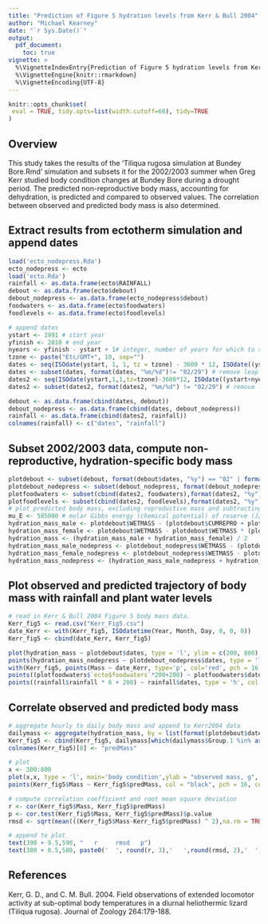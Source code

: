 ```yaml
---
title: "Prediction of Figure 5 hydration levels from Kerr & Bull 2004"
author: "Michael Kearney"
date: "`r Sys.Date()`"
output:
  pdf_document:
    toc: true
vignette: >
  %\VignetteIndexEntry{Prediction of Figure 5 hydration levels from Kerr & Bull 2004}
  %\VignetteEngine{knitr::rmarkdown}
  %\VignetteEncoding{UTF-8}
---
```


```r
knitr::opts_chunk$set(
 eval = TRUE, tidy.opts=list(width.cutoff=60), tidy=TRUE  
)
```

## Overview

This study takes the results of the 'Tiliqua rugosa simulation at Bundey Bore.Rmd' simulation and subsets it for the 2002/2003 summer when Greg Kerr studied body condition changes at Bundey Bore during a drought period. The predicted non-reproductive body mass, accounting for dehydration, is predicted and compared to observed values. The correlation between observed and predicted body mass is also determined.

## Extract results from ectotherm simulation and append dates

```r
load('ecto_nodepress.Rda')
ecto_nodepress <- ecto
load('ecto.Rda')
rainfall <- as.data.frame(ecto$RAINFALL)
debout <- as.data.frame(ecto$debout)
debout_nodepress <- as.data.frame(ecto_nodepress$debout)
foodwaters <- as.data.frame(ecto$foodwaters)
foodlevels <- as.data.frame(ecto$foodlevels)

# append dates
ystart <- 1991 # start year
yfinish <- 2010 # end year
nyears <- yfinish - ystart + 1# integer, number of years for which to run the microclimate model
tzone <- paste("Etc/GMT+", 10, sep="") 
dates <- seq(ISOdate(ystart, 1, 1, tz = tzone) - 3600 * 12, ISOdate((ystart+nyears), 1, 1, tz=tzone) - 3600 * 13, by="hours")
dates <- subset(dates, format(dates, "%m/%d")!= "02/29") # remove leap years
dates2 <- seq(ISOdate(ystart,1,1,tz=tzone)-3600*12, ISOdate((ystart+nyears), 1, 1, tz = tzone) - 3600 * 13, by = "days") 
dates2 <- subset(dates2, format(dates2, "%m/%d") != "02/29") # remove leap yearsdates=subset(dates, format(dates, "%m/%d")!= "02/29") # remove leap years

debout <- as.data.frame(cbind(dates, debout))
debout_nodepress <- as.data.frame(cbind(dates, debout_nodepress))
rainfall <- as.data.frame(cbind(dates2, rainfall))
colnames(rainfall) <- c("dates", "rainfall")
```

## Subset 2002/2003 data, compute non-reproductive, hydration-specific body mass

```r
plotdebout <- subset(debout, format(debout$dates, "%y") == "02" | format(debout$dates, "%y") == "03")
plotdebout_nodepress <- subset(debout_nodepress, format(debout_nodepress$dates, "%y") == "02" | format(debout_nodepress$dates, "%y") == "03")
plotfoodwaters <- subset(cbind(dates2, foodwaters),format(dates2, "%y") =="02" | format(dates2, "%y") == "03")
plotfoodlevels <- subset(cbind(dates2, foodlevels),format(dates2, "%y") =="02" | format(dates2, "%y") == "03")
# plot predicted body mass, excluding reproductive mass and subtracting away any mass lost as evaporation
mu_E <- 585000 # molar Gibbs energy (chemical potential) of reserve (J/mol)
hydration_mass_male <- plotdebout$WETMASS - (plotdebout$CUMREPRO + plotdebout$CUMBATCH) / mu_E * 23.9 / 0.3 - plotdebout$WETMASS * (plotdebout$Body_cond / 100)
hydration_mass_female <- plotdebout$WETMASS - plotdebout$WETMASS * (plotdebout$Body_cond / 100)
hydration_mass <- (hydration_mass_male + hydration_mass_female) / 2
hydration_mass_male_nodepress <- plotdebout_nodepress$WETMASS - (plotdebout_nodepress$CUMREPRO + plotdebout_nodepress$CUMBATCH) / mu_E * 23.9 / 0.3 - plotdebout_nodepress$WETMASS * (plotdebout_nodepress$Body_cond / 100)
hydration_mass_female_nodepress <- plotdebout_nodepress$WETMASS - plotdebout_nodepress$WETMASS * (plotdebout_nodepress$Body_cond / 100)
hydration_mass_nodepress <- (hydration_mass_male_nodepress + hydration_mass_female_nodepress) / 2
```

## Plot observed and predicted trajectory of body mass with rainfall and plant water levels

```r
# read in Kerr & Bull 2004 Figure 5 body mass data.
Kerr_fig5 <- read.csv("Kerr_Fig5.csv")
date_Kerr <- with(Kerr_fig5, ISOdatetime(Year, Month, Day, 0, 0, 0))
Kerr_fig5 <- cbind(date_Kerr, Kerr_fig5)

plot(hydration_mass ~ plotdebout$dates, type = 'l', ylim = c(200, 800), ylab = "mass, g / rainfall / plant water", xlab = "", cex.axis = 1.2, cex.lab = 1.2, yaxs = 'i')
points(hydration_mass_nodepress ~ plotdebout_nodepress$dates, type = 'l', cex.axis = 1.2, cex.lab = 1.2, yaxs = 'i', col = 'grey')
with(Kerr_fig5, points(Mass ~ date_Kerr, type='p', col='red', pch = 16, cex = 1.2))
points((plotfoodwaters$`ecto$foodwaters`*200+200) ~ plotfoodwaters$dates2, type = 'h', col = 'dark green', lwd = 2)
points((rainfall$rainfall * 6 + 200) ~ rainfall$dates, type = 'h', col = 'blue')
```

## Correlate observed and predicted body mass

```r
# aggregate hourly to daily body mass and append to Kerr2004 data
dailymass <- aggregate(hydration_mass, by = list(format(plotdebout$dates, "%Y-%m-%d")), FUN = mean)
Kerr_fig5 <- cbind(Kerr_fig5, dailymass[which(dailymass$Group.1 %in% as.character(Kerr_fig5$date_Kerr)),2])
colnames(Kerr_fig5)[8] <- "predMass"

# plot
x <- 300:800
plot(x,x, type = 'l', main='body condition',ylab = "observed mass, g", xlab = "predicted mass, g", ylim = c(450,600), cex.axis = 1.2, cex.lab = 1.2)
points(Kerr_fig5$Mass ~ Kerr_fig5$predMass, col = "black", pch = 16, cex = 1.5)

# compute correlation coefficient and root mean square deviation
r <- cor(Kerr_fig5$Mass, Kerr_fig5$predMass)
p <- cor.test(Kerr_fig5$Mass, Kerr_fig5$predMass)$p.value
rmsd <- sqrt(mean(((Kerr_fig5$Mass-Kerr_fig5$predMass) ^ 2),na.rm = TRUE))

# append to plot
text(390 + 9.5,590, "   r     rmsd   p")
text(380 + 8.5,580, paste0('  ', round(r, 3),'   ',round(rmsd, 2),'  ', round(p, 3)))
```

## References

Kerr, G. D., and C. M. Bull. 2004. Field observations of extended locomotor activity at sub-optimal body temperatures in a diurnal heliothermic lizard (Tiliqua rugosa). Journal of Zoology 264:179-188.